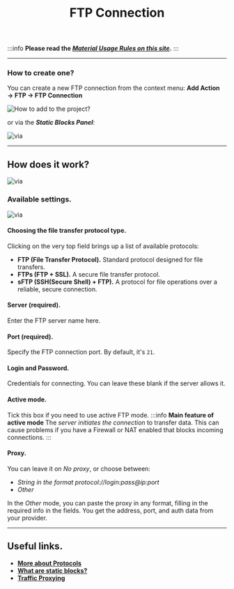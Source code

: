 ﻿---
sidebar_position: 6
title: FTP Connection
description: FTP connection settings.
---
:::info **Please read the [*Material Usage Rules on this site*](../../Disclaimer).**
:::
_______________________________________________
### How to create one?
You can create a new FTP connection from the context menu:
**Add Action → FTP → FTP Connection**

![How to add to the project?](./assets/FTP_Connect/FTP_Connect_pic1.png)

or via the ***Static Blocks Panel***:

![via](./assets/FTP_Connect/FTP_Connect_pic2.png)
_______________________________________________
## How does it work?
![via](./assets/FTP_Connect/FTP_Connect_pic3.png)

### Available settings.
![via](./assets/FTP_Connect/FTP_Connect_pic4.png)

#### Choosing the file transfer protocol type.
Clicking on the very top field brings up a list of available protocols:
- **FTP (File Transfer Protocol).**
Standard protocol designed for file transfers.
- **FTPs (FTP + SSL).**
A secure file transfer protocol.
- **sFTP (SSH(Secure Shell) + FTP).**
A protocol for file operations over a reliable, secure connection.

#### Server (required).
Enter the FTP server name here.

#### Port (required).
Specify the FTP connection port. By default, it's `21`.

#### Login and Password.
Credentials for connecting. You can leave these blank if the server allows it.

#### Active mode.
Tick this box if you need to use active FTP mode.
:::info **Main feature of active mode**
The *server initiates the connection* to transfer data. This can cause problems if you have a Firewall or NAT enabled that blocks incoming connections.
:::

#### Proxy.
You can leave it on *No proxy*, or choose between:
- *String in the format protocol://login:pass@ip:port*
- *Other*

In the *Other* mode, you can paste the proxy in any format, filling in the required info in the fields.
You get the address, port, and auth data from your provider.
_______________________________________________
## Useful links.
- [**More about Protocols**](https://blog.skillfactory.ru/glossary/protokol/)
- [**What are static blocks?**](../Static%20Block%20Panel/CommonPrinciples)
- [**Traffic Proxying**](../../Settings/Proxy_Traffic)